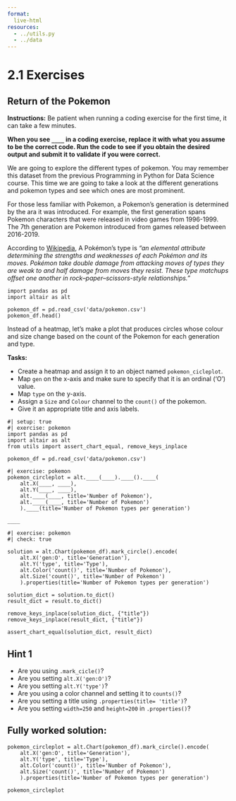```yaml
---
format:
  live-html
resources:
  - ../utils.py
  - ../data
---  
```


<script src='../../src/quiz.js'></script> 

# 2.1 Exercises

## Return of the Pokemon

**Instructions:**
Be patient when running a coding exercise for the first time, it can take a few minutes. 

**When you see `____` in a coding exercise, replace it with what you assume to be the correct code. Run the code to see if you obtain the desired output
and submit it to validate if you were correct.**

We are going to explore the different types of pokemon. You may remember this dataset from the previous Programming in Python for Data Science course. 
This time we are going to take a look at the different generations and pokemon types and see which ones are most prominent. 

For those less familiar with Pokemon, a Pokemon's generation is determined by the ara it was introduced. For example, the first generation spans Pokemon characters that were released in video games from 1996-1999. The 7th generation are Pokemon introduced from games released between 2016-2019.

According to [Wikipedia](https://en.wikipedia.org/wiki/Gameplay_of_Pok%C3%A9mon#Pok%C3%A9mon_types), A Pokémon's type is *"an elemental attribute determining the strengths and weaknesses of each Pokémon and its moves. Pokémon take double damage from attacking moves of types they are weak to and half damage from moves they resist. These type matchups offset one another in rock–paper–scissors-style relationships."*

```pyodide
import pandas as pd
import altair as alt

pokemon_df = pd.read_csv('data/pokemon.csv')
pokemon_df.head()
```

Instead of a heatmap, let's make a plot that produces circles whose colour and size change based on the count of the Pokemon for each generation and type. 

**Tasks:**

- Create a heatmap and assign it to an object named `pokemon_cicleplot`. 
- Map `gen` on the x-axis and make sure to specify that it is an ordinal ('O') value.  
- Map  `type` on the y-axis.
- Assign a `Size` and `Colour` channel to the `count()` of the pokemon. 
- Give it an appropriate title and axis labels. 

```pyodide
#| setup: true
#| exercise: pokemon
import pandas as pd
import altair as alt
from utils import assert_chart_equal, remove_keys_inplace

pokemon_df = pd.read_csv('data/pokemon.csv')
```


```pyodide
#| exercise: pokemon
pokemon_circleplot = alt.____(____).____().____(
    alt.X(____, ____),
    alt.Y(____, ____),
    alt.____(____, title='Number of Pokemon'),
    alt.____(____, title='Number of Pokemon')
    ).____(title='Number of Pokemon types per generation')
    
____
```

```pyodide
#| exercise: pokemon
#| check: true

solution = alt.Chart(pokemon_df).mark_circle().encode(
    alt.X('gen:O', title='Generation'),
    alt.Y('type', title='Type'),
    alt.Color('count()', title='Number of Pokemon'),
    alt.Size('count()', title='Number of Pokemon')
    ).properties(title='Number of Pokemon types per generation')

solution_dict = solution.to_dict()
result_dict = result.to_dict()

remove_keys_inplace(solution_dict, {"title"})
remove_keys_inplace(result_dict, {"title"})

assert_chart_equal(solution_dict, result_dict)
```

:::: { .hint exercise="pokemon"}
::: { .callout-note collapse="false"}

## Hint 1

- Are you using `.mark_cicle()`?
- Are you setting `alt.X('gen:O')`?
- Are you setting `alt.Y('type')`?
- Are you using a color channel and setting it to `counts()`?
- Are you setting a title using `.properties(title= 'title')`?
- Are you setting `width=250` and `height=200` in `.properties()`?

:::
::::

:::: { .solution exercise="pokemon" }
::: { .callout-tip collapse="false"}

## Fully worked solution:

```pyodide
pokemon_circleplot = alt.Chart(pokemon_df).mark_circle().encode(
    alt.X('gen:O', title='Generation'),
    alt.Y('type', title='Type'),
    alt.Color('count()', title='Number of Pokemon'),
    alt.Size('count()', title='Number of Pokemon')
    ).properties(title='Number of Pokemon types per generation')
    
pokemon_circleplot
```

:::
::::

<div id='mcq1'></div> 
<script>
    generateQuiz(
        'mcq1', 
        'Question 1',  
        'Which generation and pokemon type is most occurring in the dataset?',  
        { 
        'Water Pokemon from Generation 1': '',
        'Water Pokemon from Generation 3': 'Right type but wrong generation!',
        'Normal Pokemon from Generation 1': 'Take a look at the size and colour of the circles.',
        'Bug Pokemon from Generation 5': 'Take a look at the size and colour of the circles.'
        },
        'Water Pokemon from Generation 1', 
    );
</script>

<div id='mcq2'></div> 
<script>
    generateQuiz(
        'mcq2', 
        'Question 2',  
        'Which generation has no dragon Pokemon?',  
        { 
        'Generation 1': 'This generation has no steel Pokemon.',
        'Generation 2': '',
        'Generation 7': 'This generation has no ice Pokemon.',
        'Generation 6': 'This generation has no ground Pokemon.'
        },
        'Generation 2', 
    );
</script>
